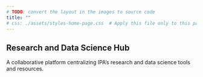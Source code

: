 ```yaml
---
# TODO: convert the layout in the images to source code
title: ""
# css: ./assets/styles-home-page.css  # Apply this file only to this page
---
```


## Research and Data Science Hub

A collaborative platform centralizing IPA's research and data science tools and resources.

<!-- ::: {#hero-banner .column-screen}
![](./assets/images/test-banner_v2.png)
:::

::: {#hero-banner .column-screen style="width: 75%; margin: 0 auto;"}
![](./assets/images/test-menus-home-page-v2.png)
:::

::: {#hero-banner .column-screen style="width: 75%; margin: 0 auto;"}
![](./assets/images/test-menus-home-page-v3.png)
::: -->
